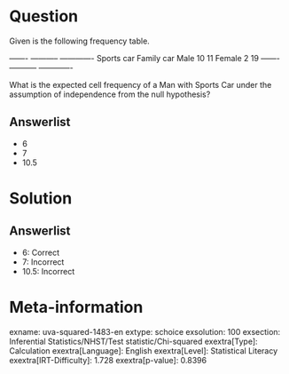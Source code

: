 Question
========

Given is the following frequency table.

  ------- ----------- ------------- Sports car Family car Male 10 11 Female 2 19 ------- ----------- -------------

What is the expected cell frequency of a Man with Sports Car under the assumption of independence from the null hypothesis?

Answerlist
----------

* 6
* 7
* 10.5

Solution
========

Answerlist
----------

* 6: Correct
* 7: Incorrect
* 10.5: Incorrect

Meta-information
================
exname: uva-squared-1483-en
extype: schoice
exsolution: 100
exsection: Inferential Statistics/NHST/Test statistic/Chi-squared
exextra[Type]: Calculation
exextra[Language]: English
exextra[Level]: Statistical Literacy
exextra[IRT-Difficulty]: 1.728
exextra[p-value]: 0.8396
